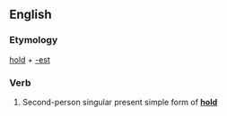 ==English==

===Etymology===
[[hold]] + [[-est]]

===Verb===
{{head|en|verb form}}

# {{label|en|archaic}} Second-person singular present simple form of '''[[hold]]'''